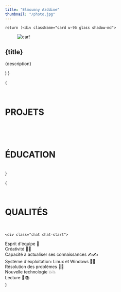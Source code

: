```yaml
---
title: "Elmoumny Azddine"
thumbnail: "/photo.jpg"
---
```




<HeroSection />

    return (<div className="card w-96 glass shadow-md">
  <figure><img src={image} alt="car!" className="w-full"/></figure>
  <div className="card-body">
    <h2 className="card-title">{title}</h2>
    <p>{description}</p>
    <div className="card-actions justify-end">
    </div>
  </div>
</div>)
}



{
    <div class="px-2 w-full lg:px-12 space-y-2">
    <br/>
    <h1>PROJETS</h1>
    <br/>
    
<div class="flex flex-wrap w-full gap-3 justify-evenly">
<ProjectCard image="/projets/improblem.png" title="Maximisation d'influence dans les réseaux complexes Flask" description="Identifier les noeuds les plus importantes au sein d'un réseaux en utilisant l'algorithme AHP et les techniques d'analyse des réseaux."/>
<ProjectCard image="/projets/compiler.jpg" title="Compilateur D'algorithme : (Flex ,Bison & C#)" description="Implementer un Compilateur qui permet d'exécuter le langage algorithmique"/>



</div>
<br/>
<h1>ÉDUCATION</h1>
    <br/>

<div class="flex flex-wrap w-full gap-3 justify-evenly">
<ProjectCard image="/projets/caddiayyad.png" title="Licence Fondamentale" description="Faculté des sciences Semlalia à Marrakech
Science mathématiques et informatiques"/>
<ProjectCard image="/projets/h2.jpeg" title="Bacclauréat en Sciences Mathématiques B" description="Lycée Hassan 2. Guéliz Marrakech"/>
</div>
    </div>
}

{
    <div class="px-2 w-full lg:px-12 space-y-2">
    <br/>
    <h1>QUALITÉS</h1>
    <br/>


    <div class="chat chat-start">
  <div class="chat-bubble chat-bubble-primary">Esprit d'équipe 👥
</div>
</div>
<div class="chat chat-end">
  <div class="chat-bubble chat-bubble-secondary">Créativité 💫💫
</div>
</div>
<div class="chat chat-start">
  <div class="chat-bubble chat-bubble-accent">Capacité à actualiser ses connaissances ✍️✍️
</div>
</div>
<div class="chat chat-end">
  <div class="chat-bubble chat-bubble-info">Système d'éxploitation: Linux et Windows 🦾🦾
</div>
</div>
<div class="chat chat-start">
  <div class="chat-bubble chat-bubble-success">Résolution des problèmes 🧠🧠
</div>
</div>
<div class="chat chat-end">
  <div class="chat-bubble chat-bubble-warning">
Nouvelle technologie 💥💥
  
  </div>
</div>
<div class="chat chat-start">
  <div class="chat-bubble chat-bubble-error">Lecture  📘 📚 </div>
</div>
    </div>
}